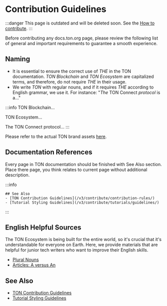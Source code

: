 
# Contribution Guidelines

:::danger
This page is outdated and will be deleted soon.
See the [How to contribute](/v3/contribute/).
:::

Before contributing any docs.ton.org page, please review the following list of general and important requirements to guarantee a smooth experience.


## Naming

- It is essential to ensure the correct use of _THE_ in the TON documentation. _TON Blockchain_ and _TON Ecosystem_ are capitalized terms, and therefore, do not require _THE_ in their usage.
- We write _TON_ with regular nouns, and if it requires _THE_ according to English grammar, we use it. For instance: "_The_ TON Connect _protocol_ is a..."

:::info
TON Blockchain...

TON Ecosystem...

The TON Connect protocol...
:::

Please refer to the actual TON brand assets [here](https://ton.org/en/brand-assets).


## Documentation References

Every page in TON documentation should be finished with See Also section. Place there page, you think relates to current page without additional description.

:::info
```
## See Also
- [TON Contribution Guidelines](/v3/contribute/contribution-rules/)
- [Tutorial Styling Guidelines](/v3/contribute/tutorials/guidelines/)
```
:::

## English Helpful Sources
The TON Ecosystem is being built for the entire world, so it's crucial that it's understandable for everyone on Earth. Here, we provide materials that are helpful for junior tech writers who want to improve their English skills.

- [Plural Nouns](https://www.grammarly.com/blog/plural-nouns/)
- [Articles: A versus An](https://owl.purdue.edu/owl/general_writing/grammar/articles_a_versus_an.html)


## See Also

- [TON Contribution Guidelines](/v3/contribute/contribution-rules/)
- [Tutorial Styling Guidelines](/v3/contribute/tutorials/guidelines/)

<Feedback />

